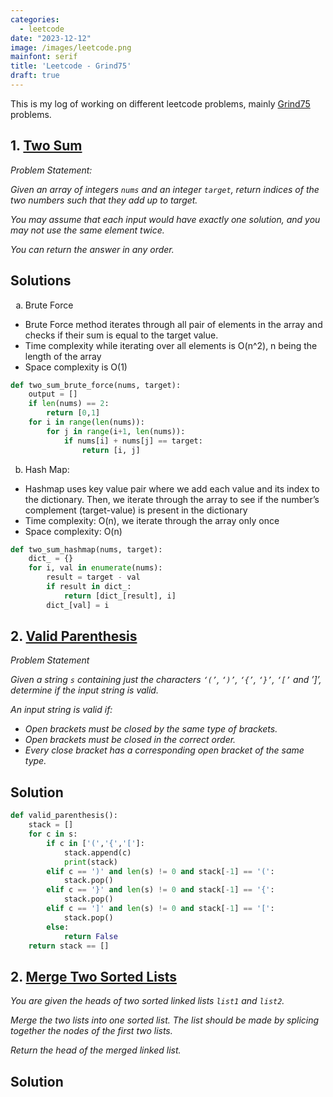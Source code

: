```yaml
---
categories:
  - leetcode
date: "2023-12-12"
image: /images/leetcode.png
mainfont: serif
title: 'Leetcode - Grind75'
draft: true
---
```


This is my log of working on different leetcode problems, mainly [Grind75](!https://www.techinterviewhandbook.org/grind75) problems. 

## 1. [Two Sum](https://leetcode.com/problems/two-sum/)
<i>Problem Statement: 

Given an array of integers <code>nums</code> and an integer <code>target</code>, return indices of the two numbers such that they add up to target.

You may assume that each input would have exactly one solution, and you may not use the same element twice.

You can return the answer in any order.</i>

Solutions
---------------

a. Brute Force
- Brute Force method iterates through all pair of elements in the array and checks if their sum is equal to the target value.
- Time complexity while iterating over all elements is O(n^2), n being the length of the array
- Space complexity is O(1)

```python
def two_sum_brute_force(nums, target):
    output = []
    if len(nums) == 2:
        return [0,1]
    for i in range(len(nums)):
        for j in range(i+1, len(nums)):
            if nums[i] + nums[j] == target:
                return [i, j]
```

b. Hash Map:
- Hashmap uses key value pair where we add each value and its index to the dictionary. Then, we iterate through the array to see if the number's complement (target-value) is present in the dictionary
- Time complexity: O(n), we iterate through the array only once
- Space complexity: O(n)
```python
def two_sum_hashmap(nums, target):
    dict_ = {}
    for i, val in enumerate(nums):
        result = target - val
        if result in dict_:
            return [dict_[result], i]
        dict_[val] = i
```


## 2. [Valid Parenthesis](https://leetcode.com/problems/valid-parentheses/)
<i> Problem Statement

Given a string <code>s</code> containing just the characters <code>'('</code>, <code>')'</code>, <code>'{'</code>, <code>'}'</code>, <code>'['</code> and ']', determine if the input string is valid.

An input string is valid if:

- Open brackets must be closed by the same type of brackets.
- Open brackets must be closed in the correct order.
- Every close bracket has a corresponding open bracket of the same type.
</i>

Solution
---------
```python
def valid_parenthesis():
    stack = []
    for c in s:
        if c in ['(','{','[']:
            stack.append(c)
            print(stack)
        elif c == ')' and len(s) != 0 and stack[-1] == '(':
            stack.pop()
        elif c == '}' and len(s) != 0 and stack[-1] == '{':
            stack.pop()
        elif c == ']' and len(s) != 0 and stack[-1] == '[':
            stack.pop()
        else: 
            return False
    return stack == []
```


## 2. [Merge Two Sorted Lists](https://leetcode.com/problems/merge-two-sorted-lists/)
<i>
You are given the heads of two sorted linked lists <code>list1</code> and <code>list2</code>.

Merge the two lists into one sorted list. The list should be made by splicing together the nodes of the first two lists.

Return the head of the merged linked list.
</i>


Solution
---------